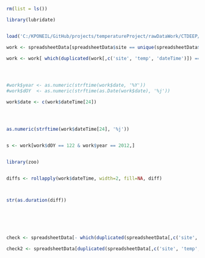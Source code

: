 
```r
rm(list = ls())

library(lubridate)


load('C:/KPONEIL/GitHub/projects/temperatureProject/rawDataWork/CTDEEP/spreadsheetData.RData')

work <- spreadsheetData[spreadsheetData$site == unique(spreadsheetData$site)[1], ]

work <- work[ which(duplicated(work[,c('site', 'temp', 'dateTime')]) == FALSE),]




#work$year <- as.numeric(strftime(work$date, '%Y'))
#work$dOY  <- as.numeric(strftime(as.Date(work$date), '%j'))

work$date <- c(work$dateTime[24])




as.numeric(strftime(work$dateTime[24], '%j'))


s <- work[work$dOY == 122 & work$year == 2012,]


library(zoo)


diffs <- rollapply(work$dateTime, width=2, fill=NA, diff)



str(as.duration(diff))






check <- spreadsheetData[- which(duplicated(spreadsheetData[,c('site', 'temp', 'dateTime')]) == TRUE),]

check2 <- spreadsheetData[duplicated(spreadsheetData[,c('site', 'temp', 'dateTimeChar')]),]


```